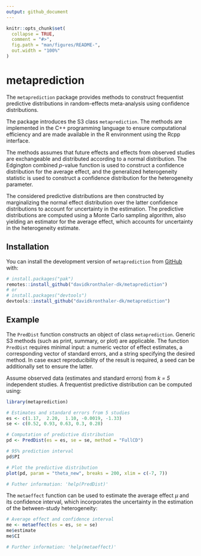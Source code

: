 ```yaml
---
output: github_document
---
```


<!-- README.md is generated from README.Rmd. Please edit that file -->
<!-- README.Rmd needs to be rendered to MD with devtools::build_readme() -->

```r
knitr::opts_chunk$set(
  collapse = TRUE,
  comment = "#>",
  fig.path = "man/figures/README-",
  out.width = "100%"
)
```

# metaprediction

<!-- badges: start -->
<!-- badges: end -->

The `metaprediction` package provides methods to construct frequentist predictive distributions in random-effects meta-analysis using confidence distributions. 

The package introduces the S3 class `metaprediction`. The methods are implemented in the C++ programming language to ensure computational efficiency and are made available in the R environment using the Rcpp interface. 

The methods assumes that future effects and effects from observed studies are exchangeable and distributed according to a normal distribution. The Edgington combined $p$-value function is used to construct a confidence distribution for the average effect, and the generalized heterogeneity statistic is used to construct a confidence distribution for the heterogeneity parameter.

The considered predictive distributions are then constructed by marginalizing the normal effect distribution over the latter confidence distributions to account for uncertainty in the estimation. The predictive distributions are computed using a Monte Carlo sampling algorithm, also yielding an estimator for the average effect, which accounts for uncertainty in the heterogeneity estimate.

## Installation

You can install the development version of `metaprediction` from [GitHub](https://github.com/) with:

``` r
# install.packages("pak")
remotes::install_github("davidkronthaler-dk/metaprediction")
# or
# install.packages("devtools")
devtools::install_github("davidkronthaler-dk/metaprediction")
```

## Example

The `PredDist` function constructs an object of class `metaprediction`. Generic S3 methods (such as print, summary, or plot) are applicable. The function `PredDist` requires minimal input: a numeric vector of effect estimates, a corresponding vector of standard errors, and a string specifying the desired method. In case exact reproducibility of the result is required, a seed can be additionally set to ensure the latter.

Assume observed data (estimates and standard errors) from *k = 5* independent studies. A frequentist predictive distribution can be computed using:

```r
library(metaprediction)

# Estimates and standard errors from 5 studies
es <- c(1.17,  2.20,  1.10, -0.0019, -1.33) 
se <- c(0.52, 0.93, 0.63, 0.3, 0.28)

# Computation of predictive distribution
pd <- PredDist(es = es, se = se, method = "FullCD")

# 95% prediction interval
pd$PI

# Plot the predictive distribution
plot(pd, param = "theta_new", breaks = 200, xlim = c(-7, 7))

# Futher information: 'help(PredDist)'
```

The `metaeffect` function can be used to estimate the average effect $\mu$ and its confidence interval, which incorporates the uncertainty in the estimation of the between-study heterogeneity:

```r
# Average effect and confidence interval
me <- metaeffect(es = es, se = se)
me$estimate
me$CI

# Further information: 'help(metaeffect)'
```

